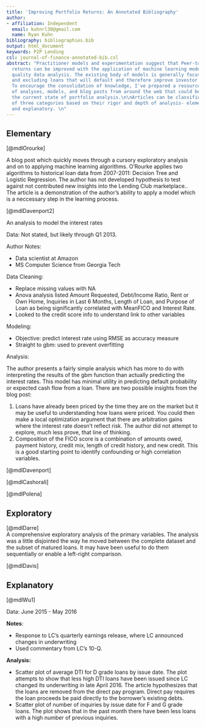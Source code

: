 ```yaml
---
title: 'Improving Portfolio Returns: An Annotated Bibliography'
author:
- affiliation: Independent
  email: kuhnrl30@gmail.com
  name: Ryan Kuhn
bibliography: bibliographies.bib
output: html_document
keywords: P2P Lending
csl: journal-of-finance-annotated-bib.csl
abstract: "Practitioner models and experimentation suggest that Peer-to-Peer lending
  returns can be improved with the application of machine learning models and high
  quality data analysis. The existing body of models is generally focused on identifying
  and excluding loans that will default and therefore improve investor profitability.
  To encourage the consolidation of knowledge, I've prepared a resource bibliography
  of analyses, models, and blog posts from around the web that could be used to understand
  the current state of portfolio analysis.\n\nArticles can be classified into one
  of three categories based on their rigor and depth of analysis- elementary, exploratory,
  and explanatory. \n"
---
```



## Elementary 
[@mdlOrourke]

A blog post which quickly moves through a cursory exploratory analysis and on to applying machine learning algorithms.  O'Rourke applies two algorithms to historical loan data from 2007-2011: Decision Tree and Logistic Regression.  The author has not developed hypothesis to test agairst not contributed new insights into the Lending Club marketplace.. The article is a demonstration of the author's ability to apply a model which is a neccessary step in the learning process.

[@mdlDavenport2]


An analysis to model the interest rates



Data: Not stated, but likely through Q1 2013. 

Author Notes: 

- Data scientist at Amazon  
- MS Computer Science from Georgia Tech  

Data Cleaning:

- Replace missing values with NA
- Anova analysis  listed Amount Requested, Debt/Income Ratio, Rent or Own Home, Inquiries in Last 6 Months, Length of Loan, and Purpose of Loan as being significantly correlated with MeanFICO and Interest Rate. 
- Looked to the credit score info to understand link to other variables  


Modeling: 

- Objective: predict interest rate using RMSE as accuracy measure  
- Straight to gbm: used to prevent overfitting

Analysis: 

The author presents a fairly simple analysis which has more to do with interpreting the results of the gbm function than actually predicting the interest rates. This model has minimal utility in predicting default probability or expected cash flow from a loan. There are two possible insights from the blog post: 

1) Loans have already been priced by the time they are on the market but it may be useful to understanding how loans were priced.  You could then make a local optimization argument that there are arbitration gains where the interest rate doesn't reflect risk.  The author did not attempt to explore, much less prove, that line of thinking. 
2) Composition of the FICO score is a combination of amounts owed, payment history, credit mix, length of credit history, and new credit. This is a good starting point to identify confounding or high correlation variables. 



[@mdlDavenport]  

[@mdlCashorali] 

[@mdlPolena]  



## Exploratory  

[@mdlDarre]  
A comprehensive exploratory analysis of the primary variables.  The analysis was a little disjointed the way he moved between the complete dataset and the subset of matured loans. It may have been useful to do them sequentially or enable a left-right comparison.

[@mdlDavis]  


## Explanatory  
[@mdlWu1]

Data: June 2015 - May 2016  

**Notes**:

- Response to LC's quarterly earnings release, where LC announced changes in underwriting 
- Used commentary from LC's 10-Q.

**Analysis:**    

- Scatter plot of average DTI for D grade loans by issue date.  The plot attempts to show that less high DTI loans have been issued since LC changed its underwriting in late April 2016. The article hypothesizes that the loans are removed from the direct pay program.  Direct pay requires the loan proceeds be paid directly to the borrower's existing debts.
- Scatter plot of number of inquiries by issue date for F and G grade loans. The plot shows that in the past month there have been less loans with a high number of previous inquiries. 


